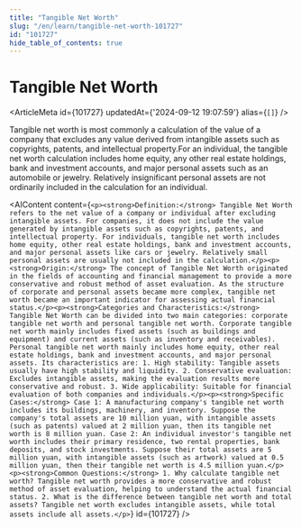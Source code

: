 ```yaml
---
title: "Tangible Net Worth"
slug: "/en/learn/tangible-net-worth-101727"
id: "101727"
hide_table_of_contents: true
---
```



# Tangible Net Worth

<ArticleMeta id={101727} updatedAt={'2024-09-12 19:07:59'} alias={`[]`} />
<div className='border-solid border-b border-t-0 my-4 border-[var(--ifm-color-gray-300)]' />

Tangible net worth is most commonly a calculation of the value of a company that excludes any value derived from intangible assets such as copyrights, patents, and intellectual property.For an individual, the tangible net worth calculation includes home equity, any other real estate holdings, bank and investment accounts, and major personal assets such as an automobile or jewelry. Relatively insignificant personal assets are not ordinarily included in the calculation for an individual.

<AIContent content={`<p><strong>Definition:</strong> Tangible Net Worth refers to the net value of a company or individual after excluding intangible assets. For companies, it does not include the value generated by intangible assets such as copyrights, patents, and intellectual property. For individuals, tangible net worth includes home equity, other real estate holdings, bank and investment accounts, and major personal assets like cars or jewelry. Relatively small personal assets are usually not included in the calculation.</p><p><strong>Origin:</strong> The concept of Tangible Net Worth originated in the fields of accounting and financial management to provide a more conservative and robust method of asset evaluation. As the structure of corporate and personal assets became more complex, tangible net worth became an important indicator for assessing actual financial status.</p><p><strong>Categories and Characteristics:</strong> Tangible Net Worth can be divided into two main categories: corporate tangible net worth and personal tangible net worth. Corporate tangible net worth mainly includes fixed assets (such as buildings and equipment) and current assets (such as inventory and receivables). Personal tangible net worth mainly includes home equity, other real estate holdings, bank and investment accounts, and major personal assets. Its characteristics are: 1. High stability: Tangible assets usually have high stability and liquidity. 2. Conservative evaluation: Excludes intangible assets, making the evaluation results more conservative and robust. 3. Wide applicability: Suitable for financial evaluation of both companies and individuals.</p><p><strong>Specific Cases:</strong> Case 1: A manufacturing company's tangible net worth includes its buildings, machinery, and inventory. Suppose the company's total assets are 10 million yuan, with intangible assets (such as patents) valued at 2 million yuan, then its tangible net worth is 8 million yuan. Case 2: An individual investor's tangible net worth includes their primary residence, two rental properties, bank deposits, and stock investments. Suppose their total assets are 5 million yuan, with intangible assets (such as artwork) valued at 0.5 million yuan, then their tangible net worth is 4.5 million yuan.</p><p><strong>Common Questions:</strong> 1. Why calculate tangible net worth? Tangible net worth provides a more conservative and robust method of asset evaluation, helping to understand the actual financial status. 2. What is the difference between tangible net worth and total assets? Tangible net worth excludes intangible assets, while total assets include all assets.</p>`} id={101727} />
